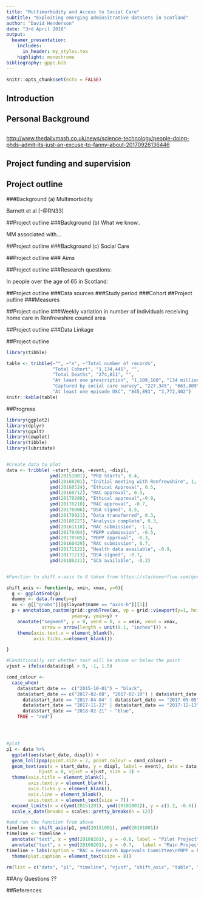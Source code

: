 ```yaml
---
title: "Multimorbidity and Access to Social Care"
subtitle: "Exploiting emerging adminsitrative datasets in Scotland"
author: "David Henderson"
date: "3rd April 2018"
output:
  beamer_presentation:
    includes:
      in_header: my_styles.tex
    highlight: monochrome
bibliography: gppc.bib
---
```


```r
knitr::opts_chunk$set(echo = FALSE)
```

## Introduction

\begin{wideitemize}
\item  Personal Background
\item  Project funding and supervision
\item  Project outline
\item  Progress
\end{wideitemize}


## Personal Background

\begin{figure}
\centerline{\includegraphics[width=0.85\textwidth, height=0.85\textheight]{images/stressful.jpg}}
\end{figure}


##

\begin{figure}
\centerline{\includegraphics[width=0.80\textwidth, height=0.80\textheight]{images/phd.png}}
\end{figure}

<http://www.thedailymash.co.uk/news/science-technology/people-doing-phds-admit-its-just-an-excuse-to-fanny-about-20170926136446>

## Project funding and supervision

\begin{wideitemize}
\item<1-> Scottish Government
\item<2-> ESRC
\item<3-> UBDC
\item<4-> Nick Bailey, Colin McCowan, Stewart Mercer
\end{wideitemize}

## Project outline

###Background (a) Multimorbidity

\begin{figure}
\centerline{\includegraphics[width=0.8\textwidth, height=0.6\textheight]{images/Prev_multi_morb.png}}
\end{figure}

Barnett et al [-@RN33]

##Project outline
###Background (b) What we know..

\begin{itemize}
\item<1-> There is a strong socioeconomic gradient observed for those with multimorbidity
\item<1-> This feeds the inverse care law in primary care services 
\end{itemize}

MM associated with...
\begin{itemize}
\item<2-> Higher mortality
\item<2-> Psychological distress
\item<2-> Worse QOL
\item<2-> Worse functional status
\item<2-> Increased health care use...
\end{itemize}

\begin{itemize}
\item<3-> But what about social care?????
\end{itemize}



##Project outline
###Background (c) Social Care

\begin{figure}
\centerline{\includegraphics[width=0.8\textwidth, height=0.6\textheight]{images/3MT_plot.png}}
\end{figure}

\faGithub\href{https://github.com/davidhen/social_care_open_data/blob/master/rmds/3MT_plot.Rmd}{ link to code}

##Project outline
### Aims

\begin{itemize}
\item<1-> Describe and and compare social inequalities in the use of social care services using linked health and social care data. 
\item<2-> Explore the effects of social care use for those with multimorbidity on;
\begin{itemize}
\item unscheduled health care use
\item mortality
\end{itemize}
\item<3-> Assess the validity of existing administrative data on social care for research purposes. 
\end{itemize}

##Project outline
###Research questions:

In people over the age of 65 in Scotland:  

\begin{enumerate}
\item
\begin{enumerate}[(a)]
\item What are the socioeconomic, demographic, and geographic patterns in the use of social care? 
\item Is there an association between multimorbidity status and the amount and type of social care use over time? Does this vary by the patterns described in 1(a)?  
\end{enumerate}
\item 
\begin{enumerate}[(a)]
\item Is there an association in the use of social care services, multimorbidity status and unscheduled health care use?
\item Do multimorbidity status and social care use predict mortality?
\end{enumerate}
\end{enumerate}

##Project outline
###Data sources
\begin{itemize}
\item<1-> Demographics, Deaths, and SIMD (CHI database and NSS)
\item<1-> Social care survey (Scottish Government)
\item<1-> Prescribing information (ISD)
\item<1-> Unscheduled Care Data Mart (ISD)
\item<1-> SMR01, SMR04, A \& E, and USC LTC diagnoses
\end{itemize}
###Study period
\begin{itemize}
\item<2-> 1st April 2011 to 31st March 2016
\end{itemize}
###Cohort
\begin{itemize}
\item<3-> Everyone born before 31st March 1951 (over 65s)
\end{itemize}

##Project outline
###Measures
\begin{enumerate}
\item<1-> Multimorbidity
\begin{enumerate}[(a)]
\item Count of regular medicines
\item Count of prescribing from BNF chapters
\item Cross reference with diagnoses data
\end{enumerate}
\item<2-> Social Care
\begin{enumerate}[(a)]
\item Any social care (yes/no)
\item Weekly hours of home care
\item Telecare (yes/no)
\end{enumerate}
\item<3->Unscheduled health care use
\begin{enumerate}
\item Any USC (yes/no)
\item Count of USC episodes
\item Count of USC category (A\&E, Admissions)
\end{enumerate}
\end{enumerate}


##Project outline
###Weekly variation in number of individuals receiving home care in Renfrewshire council area

\begin{figure}
\centerline{\includegraphics[width=0.8\textwidth, height=0.7\textheight]{images/renfrew.png}}
\end{figure}


##Project outline
###Data Linkage
\begin{figure}
\centerline{\includegraphics[width=0.8\textwidth, height=0.7\textheight]{images/linkage.png}}
\end{figure}

##Project outline

```r
library(tibble)

table <- tribble(~"", ~"n", ~"Total number of records",
                 "Total Cohort", "1,134,445", "",
                 "Total Deaths", "274,011", "",
                 "At least one prescription", "1,109,168", "134 million",
                 "Captured by social care survey", "227,345", "663,809",
                 "At least one episode USC", "845,893", "3,772,402")
knitr::kable(table)
```

##Progress

```r
library(ggplot2)
library(dplyr)
library(ggalt)
library(cowplot)
library(tibble)
library(lubridate)


#Create data to plot
data <- tribble( ~start_date, ~event, ~displ,
                ymd(20151001), "PhD Starts", 0.4,
                ymd(20160201), "Initial meeting with Renfrewshire", 1,
                ymd(20160524), "Ethical Approval", 0.5,
                ymd(20160712), "RAC approval", 0.3,
                ymd(20170208), "Ethical approval",-0.9,
                ymd(20170210), "RAC approval", -0.7,
                ymd(20170906), "DSA signed", 0.5,
                ymd(20170921), "Data transferred", 0.3,
                ymd(20180227), "Analysis complete", 0.3,
                ymd(20161118), "RAC submission", -1.1,
                ymd(20170404), "PBPP submission", -0.5,
                ymd(20170505), "PBPP approval", -0.3,
                ymd(20160429), "RAC submission", 0.7,
                ymd(20171122), "Health data available", -0.9,
                ymd(20171213), "DSA signed", -0.7,
                ymd(20180221), "SCS available", -0.3)


#Function to shift x-axis to 0 taken from https://stackoverflow.com/questions/39071002/moving-x-or-y-axis-together-with-tick-labels-to-the-middle-of-a-single-ggplot-n

shift_axis <- function(p, xmin, xmax, y=0){
  g <- ggplotGrob(p)
  dummy <- data.frame(y=y)
  ax <- g[["grobs"]][g$layout$name == "axis-b"][[1]]
  p + annotation_custom(grid::grobTree(ax, vp = grid::viewport(y=1, height=sum(ax$height))), 
                        ymax=y, ymin=y) +
    annotate("segment", y = 0, yend = 0, x = xmin, xend = xmax, 
             arrow = arrow(length = unit(0.1, "inches"))) +
    theme(axis.text.x = element_blank(), 
          axis.ticks.x=element_blank())

}

#Conditionally set whether text will be above or below the point
vjust = ifelse(data$displ > 0, -1, 1.5)

cond_colour <- 
  case_when(
    data$start_date ==  c("2015-10-01") ~ "black",
    data$start_date == c("2017-02-08", "2017-02-10") | data$start_date == "2016-11-18" |
      data$start_date == "2017-04-04" | data$start_date == "2017-05-05" |
      data$start_date == "2017-11-22" | data$start_date == "2017-12-13" |
      data$start_date == "2018-02-21" ~ "blue", 
    TRUE ~ "red")




#plot
p1 <- data %>% 
  ggplot(aes(start_date, displ)) +
  geom_lollipop(point.size = 2, point.colour = cond_colour) +
  geom_text(aes(x = start_date, y = displ, label = event), data = data,
            hjust = 0, vjust = vjust, size = 3) +
  theme(axis.title = element_blank(),
        axis.text.y = element_blank(),
        axis.ticks.y = element_blank(),
        axis.line = element_blank(),
        axis.text.x = element_text(size = 7)) +
  expand_limits(x = c(ymd(20151201), ymd(20181001)), y = c(1.2, -0.6)) +
  scale_x_date(breaks = scales::pretty_breaks(n = 12))

#and run the function from above
timeline <- shift_axis(p1, ymd(20151001), ymd(20181001))
timeline <- timeline + 
  annotate("text", x = ymd(20160201), y = -0.6, label = "Pilot Project", colour = "red") +
  annotate("text", x = ymd(20160201), y = -0.7,   label = "Main Project", colour = "blue")
timeline + labs(caption = "RAC = Research Approvals Committee\nPBPP = Public Benefit and Privacy Panel\nDSA = Data Sharing Agreement") +
  theme(plot.caption = element_text(size = 8))

rm(list = c("data", "p1", "timeline", "vjust", "shift_axis", "table", "cond_colour"))
```

##Any Questions ??

\begin{figure}
\centerline{\includegraphics[width=0.8\textwidth, height=0.7\textheight]{images/questions.png}}
\end{figure}


##References
